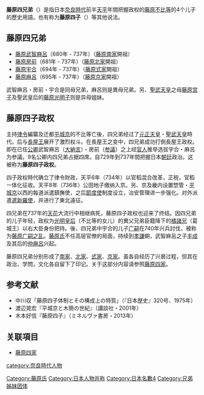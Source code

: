 {{no footnotes|time=2014-02-24T09:50:08+00:00}}
'''藤原四兄弟'''（{{lang|ja|ふじわらしきょうだい、ふじわらよんきょうだい}}）是指日本[[奈良時代|奈良時代]]前半[[天平|天平]]年間把握政权的[[藤原不比等|藤原不比等]]的4个儿子的歷史用語。也有称为'''藤原四子'''（{{lang|ja|ふじわらしし、ふじわらよんし}}）等其他说法。

== 藤原四兄弟 ==
* [[藤原武智麻呂|藤原武智麻呂]]（680年 - 737年）（[[藤原南家|藤原南家]]開祖）
* [[藤原房前|藤原房前]]（681年 - 737年）（[[藤原北家|藤原北家]]開祖）
* [[藤原宇合|藤原宇合]]（694年 - 737年）（[[藤原式家|藤原式家]]開祖）
* [[藤原麻呂|藤原麻呂]]（695年 - 737年）（[[藤原京家|藤原京家]]開祖）

武智麻呂・房前・宇合是同母兄弟，麻呂则是異母兄弟。另、[[聖武天皇|聖武天皇]]之母[[藤原宫子|藤原宫子]]及聖武皇后的[[光明皇后|藤原光明子]]则是异母姐妹。

== 藤原四子政权 ==
主持[[律令|律令]]編纂及迁都[[平城京|平城京]]的不比等亡後，四兄弟经过了[[元正天皇|元正天皇]]・[[聖武天皇|聖武天皇]]時代。后与[[長屋王|長屋王]]展开了激烈权斗。在長屋王之变中，四兄弟成功打倒長屋王政权。即在已任[[公卿|公卿]]武智麻呂（[[大納言|大納言]]）・房前（[[参議|参議]]）之上经[[官人|官人]]推举选拔宇合・麻呂为参議。9名公卿内四兄弟占据四席。自729年到737年間把握日本[[朝廷|朝廷]]政治。这被称为'''藤原四子政权'''。

四子政权時代确立了律令財政，天平6年（734年）以官稻混合改革，正税，官稻一体化征收。天平8年（736年）公田地子缴纳入京。另、京及畿内设置惣管・[[平城京|平城京]]以西的每道派遣鎮撫使，之后[[節度使|節度使]]制度设立，治安管理进一步强化。对外派遣[[遣新羅使|遣新羅使]]，并进行了東北遠征。

四兄弟在737年的[[天花|天花]]大流行中相继病死，藤原四子政权也迎来了终结。因四兄弟的儿子年轻，政权为[[光明皇后|光明皇后]]（不比等的女儿）的異父兄弟臣籍降下的[[橘諸兄|橘諸兄]]（葛城王）以右大臣身份把持。後、四兄弟中宇合的儿子[[藤原广嗣|广嗣]]在740年兴兵討伐，被称为[[藤原广嗣之乱|藤原广嗣之乱]]。[[藤原氏|藤原氏]]不任高层官僚的局面，持续到[[孝謙天皇|孝謙]]朝，武智麻呂之子[[藤原丰成|丰成]]及其后的[[藤原仲麻呂|仲麻呂]]兴起。

藤原四兄弟分别形成了[[藤原南家|南家]]、[[藤原北家|北家]]、[[藤原式家|式家]]、[[藤原京家|京家]]。虽各自经历了兴衰过程，但其在政治，学問，文化各自留下了印记。关于这部分内容请参照[[藤原四家|藤原四家]]。

== 参考文献 ==
*中川収「藤原四子体制とその構成上の特質」（『日本歴史』320号、1975年）
*渡辺晃宏『平城京と木簡の世紀』（講談社・2001年）
*木本好信『藤原四子』（ミネルヴァ書房・2013年）

== 关联項目 ==
*[[藤原四家|藤原四家]]


[[category:奈良時代人物|category:奈良時代人物]]
[[Category:藤原氏|Category:藤原氏]]
[[Category:日本人物并称|Category:日本人物并称]]
[[Category:日本名數4|Category:日本名數4]]
[[Category:兄弟姊妹团体|Category:兄弟姊妹团体]]
